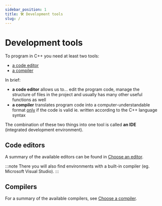 ```yaml
---
sidebar_position: 1
title: 🛠 Development tools
slug: /
---
```


# Development tools

To program in C++ you need at least two tools:

- [a code editor](./editors)
- [a compiler](./compilers)

In brief:

- **a code editor** allows us to... edit the program code, manage the structure of files in the project
and usually has many other useful functions as well
- **a compiler** translates program code into a computer-understandable format <u>only</u> if the code is valid
ie. written according to the C++ language syntax

The combination of these two things into one tool is called **an IDE** (integrated development environment).

## Code editors

A summary of the available editors can be found in [Choose an editor](./editors).

:::note
There you will also find environments with a built-in compiler (eg. Microsoft Visual Studio).
:::

## Compilers

For a summary of the available compilers, see [Choose a compiler](./compilers).